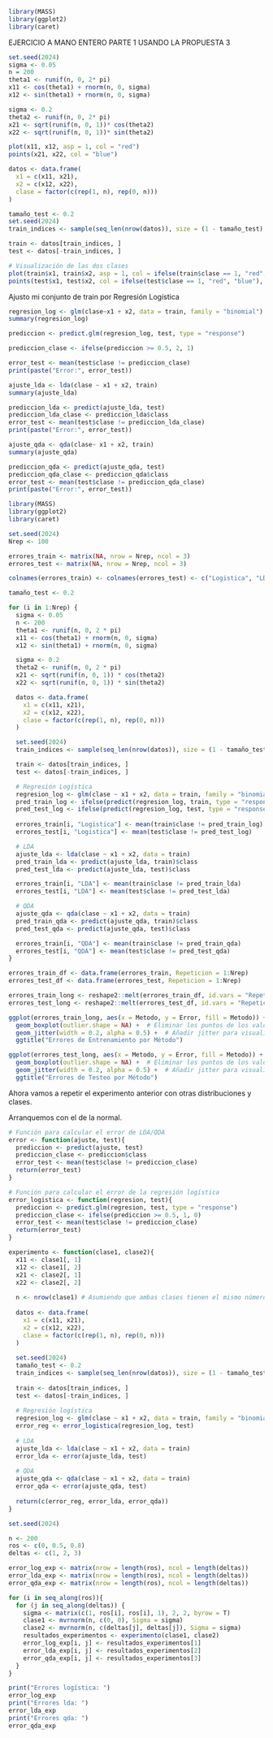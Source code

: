 
```r
library(MASS)
library(ggplot2)
library(caret)
```

EJERCICIO A MANO ENTERO PARTE 1 USANDO LA PROPUESTA 3

```r
set.seed(2024)
sigma <- 0.05
n = 200
theta1 <- runif(n, 0, 2* pi)
x11 <- cos(theta1) + rnorm(n, 0, sigma)
x12 <- sin(theta1) + rnorm(n, 0, sigma)

sigma <- 0.2
theta2 <- runif(n, 0, 2* pi)
x21 <- sqrt(runif(n, 0, 1))* cos(theta2)
x22 <- sqrt(runif(n, 0, 1))* sin(theta2)

plot(x11, x12, asp = 1, col = "red")
points(x21, x22, col = "blue")
```
```r
datos <- data.frame(
  x1 = c(x11, x21),
  x2 = c(x12, x22),
  clase = factor(c(rep(1, n), rep(0, n)))
)

tamaño_test <- 0.2
set.seed(2024) 
train_indices <- sample(seq_len(nrow(datos)), size = (1 - tamaño_test) * nrow(datos))

train <- datos[train_indices, ]
test <- datos[-train_indices, ]

# Visualización de las dos clases
plot(train$x1, train$x2, asp = 1, col = ifelse(train$clase == 1, "red", "blue"), pch = 16, main = "Conjunto de Entrenamiento")
points(test$x1, test$x2, col = ifelse(test$clase == 1, "red", "blue"), pch = 17, main = "Conjunto de Test")
```
Ajusto mi conjunto de train por Regresión Logística

```r

regresion_log <- glm(clase~x1 + x2, data = train, family = "binomial")
summary(regresion_log)
```
```r

prediccion <- predict.glm(regresion_log, test, type = "response")

prediccion_clase <- ifelse(prediccion >= 0.5, 2, 1)

error_test <- mean(test$clase != prediccion_clase)
print(paste("Error:", error_test))

```
```r
ajuste_lda <- lda(clase ~ x1 + x2, train)
summary(ajuste_lda)
```
```r
prediccion_lda <- predict(ajuste_lda, test)
prediccion_lda_clase <- prediccion_lda$class
error_test <- mean(test$clase != prediccion_lda_clase)
print(paste("Error:", error_test))
```

```r
ajuste_qda <- qda(clase~ x1 + x2, train)
summary(ajuste_qda)
```
```r
prediccion_qda <- predict(ajuste_qda, test)
prediccion_qda_clase <- prediccion_qda$class
error_test <- mean(test$clase != prediccion_qda_clase)
print(paste("Error:", error_test))
```

```r
library(MASS)
library(ggplot2)
library(caret)

set.seed(2024)
Nrep <- 100

errores_train <- matrix(NA, nrow = Nrep, ncol = 3)
errores_test <- matrix(NA, nrow = Nrep, ncol = 3)

colnames(errores_train) <- colnames(errores_test) <- c("Logistica", "LDA", "QDA")

tamaño_test <- 0.2

for (i in 1:Nrep) {
  sigma <- 0.05
  n <- 200
  theta1 <- runif(n, 0, 2 * pi)
  x11 <- cos(theta1) + rnorm(n, 0, sigma)
  x12 <- sin(theta1) + rnorm(n, 0, sigma)

  sigma <- 0.2
  theta2 <- runif(n, 0, 2 * pi)
  x21 <- sqrt(runif(n, 0, 1)) * cos(theta2)
  x22 <- sqrt(runif(n, 0, 1)) * sin(theta2)

  datos <- data.frame(
    x1 = c(x11, x21),
    x2 = c(x12, x22),
    clase = factor(c(rep(1, n), rep(0, n))) 
  )

  set.seed(2024)
  train_indices <- sample(seq_len(nrow(datos)), size = (1 - tamaño_test) * nrow(datos))

  train <- datos[train_indices, ]
  test <- datos[-train_indices, ]

  # Regresión Logística
  regresion_log <- glm(clase ~ x1 + x2, data = train, family = "binomial")
  pred_train_log <- ifelse(predict(regresion_log, train, type = "response") >= 0.5, 1, 0)
  pred_test_log <- ifelse(predict(regresion_log, test, type = "response") >= 0.5, 1, 0)
  
  errores_train[i, "Logistica"] <- mean(train$clase != pred_train_log)
  errores_test[i, "Logistica"] <- mean(test$clase != pred_test_log)

  # LDA
  ajuste_lda <- lda(clase ~ x1 + x2, data = train)
  pred_train_lda <- predict(ajuste_lda, train)$class
  pred_test_lda <- predict(ajuste_lda, test)$class

  errores_train[i, "LDA"] <- mean(train$clase != pred_train_lda)
  errores_test[i, "LDA"] <- mean(test$clase != pred_test_lda)

  # QDA
  ajuste_qda <- qda(clase ~ x1 + x2, data = train)
  pred_train_qda <- predict(ajuste_qda, train)$class
  pred_test_qda <- predict(ajuste_qda, test)$class

  errores_train[i, "QDA"] <- mean(train$clase != pred_train_qda)
  errores_test[i, "QDA"] <- mean(test$clase != pred_test_qda)
}

errores_train_df <- data.frame(errores_train, Repeticion = 1:Nrep)
errores_test_df <- data.frame(errores_test, Repeticion = 1:Nrep)

errores_train_long <- reshape2::melt(errores_train_df, id.vars = "Repeticion", variable.name = "Metodo", value.name = "Error")
errores_test_long <- reshape2::melt(errores_test_df, id.vars = "Repeticion", variable.name = "Metodo", value.name = "Error")
```



```r
ggplot(errores_train_long, aes(x = Metodo, y = Error, fill = Metodo)) +
  geom_boxplot(outlier.shape = NA) +  # Eliminar los puntos de los valores atípicos
  geom_jitter(width = 0.2, alpha = 0.5) +  # Añadir jitter para visualizar mejor los puntos
  ggtitle("Errores de Entrenamiento por Método")

ggplot(errores_test_long, aes(x = Metodo, y = Error, fill = Metodo)) +
  geom_boxplot(outlier.shape = NA) +  # Eliminar los puntos de los valores atípicos
  geom_jitter(width = 0.2, alpha = 0.5) +  # Añadir jitter para visualizar mejor los puntos
  ggtitle("Errores de Testeo por Método")

```

Ahora vamos a repetir el experimento anterior con otras distribuciones y clases. 

Arranquemos con el de la normal.

```r
# Función para calcular el error de LDA/QDA
error <- function(ajuste, test){
  prediccion <- predict(ajuste, test)
  prediccion_clase <- prediccion$class
  error_test <- mean(test$clase != prediccion_clase)
  return(error_test)
}

# Función para calcular el error de la regresión logística
error_logistica <- function(regresion, test){
  prediccion <- predict.glm(regresion, test, type = "response")
  prediccion_clase <- ifelse(prediccion >= 0.5, 1, 0)
  error_test <- mean(test$clase != prediccion_clase)
  return(error_test)
}

experimento <- function(clase1, clase2){
  x11 <- clase1[, 1]
  x12 <- clase1[, 2]
  x21 <- clase2[, 1]
  x22 <- clase2[, 2]
  
  n <- nrow(clase1) # Asumiendo que ambas clases tienen el mismo número de observaciones
  
  datos <- data.frame(
    x1 = c(x11, x21),
    x2 = c(x12, x22),
    clase = factor(c(rep(1, n), rep(0, n)))
  )
  
  set.seed(2024) 
  tamaño_test <- 0.2
  train_indices <- sample(seq_len(nrow(datos)), size = (1 - tamaño_test) * nrow(datos))
  
  train <- datos[train_indices, ]
  test <- datos[-train_indices, ]
    
  # Regresión logística
  regresion_log <- glm(clase ~ x1 + x2, data = train, family = "binomial")
  error_reg <- error_logistica(regresion_log, test)
  
  # LDA
  ajuste_lda <- lda(clase ~ x1 + x2, data = train)
  error_lda <- error(ajuste_lda, test)
  
  # QDA
  ajuste_qda <- qda(clase ~ x1 + x2, data = train)
  error_qda <- error(ajuste_qda, test)
  
  return(c(error_reg, error_lda, error_qda))
}
```


```r
set.seed(2024)

n <- 200
ros <- c(0, 0.5, 0.8)
deltas <- c(1, 2, 3)

error_log_exp <- matrix(nrow = length(ros), ncol = length(deltas))
error_lda_exp <- matrix(nrow = length(ros), ncol = length(deltas))
error_qda_exp <- matrix(nrow = length(ros), ncol = length(deltas))

for (i in seq_along(ros)){
  for (j in seq_along(deltas)) {
    sigma <- matrix(c(1, ros[i], ros[i], 1), 2, 2, byrow = T)
    clase1 <- mvrnorm(n, c(0, 0), Sigma = sigma)
    clase2 <- mvrnorm(n, c(deltas[j], deltas[j]), Sigma = sigma)
    resultados_experimentos <- experimento(clase1, clase2)
    error_log_exp[i, j] <- resultados_experimentos[1]
    error_lda_exp[i, j] <- resultados_experimentos[2]
    error_qda_exp[i, j] <- resultados_experimentos[3]
  }
}

print("Errores logística: ")
error_log_exp
print("Errores lda: ")
error_lda_exp
print("Errores qda: ")
error_qda_exp

```


